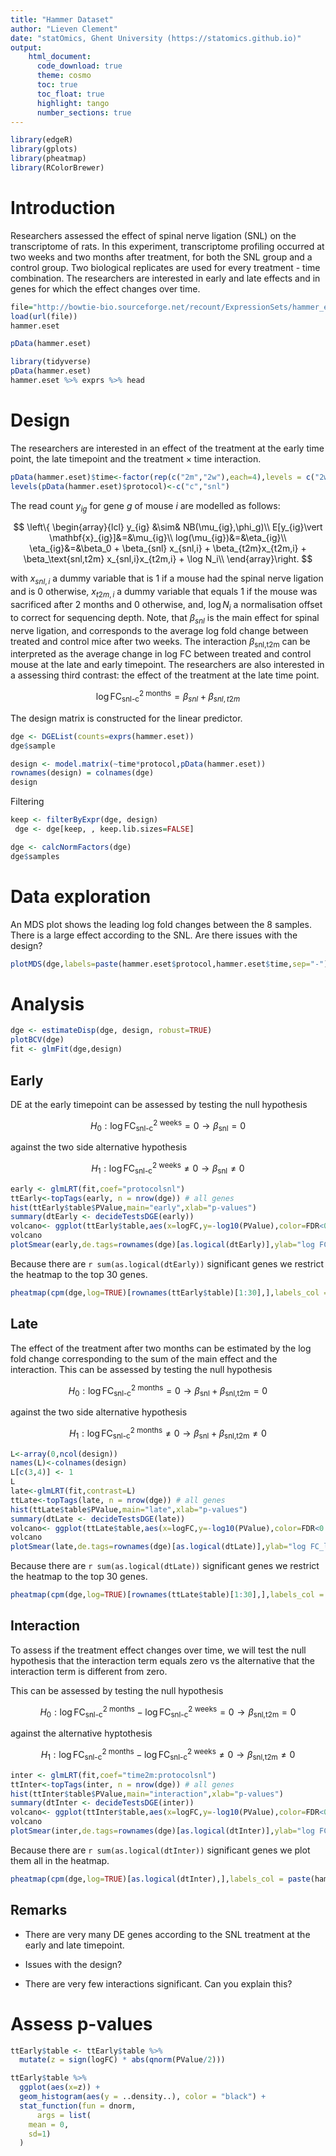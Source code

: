 ```yaml
---
title: "Hammer Dataset"
author: "Lieven Clement"
date: "statOmics, Ghent University (https://statomics.github.io)"
output:
    html_document:
      code_download: true
      theme: cosmo
      toc: true
      toc_float: true
      highlight: tango
      number_sections: true
---
```



```r
library(edgeR)
library(gplots)
library(pheatmap)
library(RColorBrewer)
```

# Introduction

Researchers assessed the effect of spinal nerve ligation (SNL) on the transcriptome of rats. In this experiment, transcriptome profiling occurred at two weeks and two months after treatment, for both the SNL group and a control group. Two biological replicates are used for every treatment - time combination. The researchers are interested in early and late effects and in genes for which the effect changes over time.

```r
file="http://bowtie-bio.sourceforge.net/recount/ExpressionSets/hammer_eset.RData"
load(url(file))
hammer.eset
```

```r
pData(hammer.eset)
````

```r
library(tidyverse)
pData(hammer.eset)
hammer.eset %>% exprs %>% head
```

# Design



The researchers are interested in an effect of the treatment at the early time point, the late timepoint and the treatment $\times$ time interaction.


```r
pData(hammer.eset)$time<-factor(rep(c("2m","2w"),each=4),levels = c("2w","2m"))
levels(pData(hammer.eset)$protocol)<-c("c","snl")
```

The read count $y_{ig}$ for gene $g$ of mouse $i$ are modelled as follows:

$$
\left\{
\begin{array}{lcl}
y_{ig} &\sim& NB(\mu_{ig},\phi_g)\\
E[y_{ig}\vert \mathbf{x}_{ig}]&=&\mu_{ig}\\
log(\mu_{ig})&=&\eta_{ig}\\
\eta_{ig}&=&\beta_0 + \beta_{snl} x_{snl,i} + \beta_{t2m}x_{t2m,i} + \beta_\text{snl,t2m} x_{snl,i}x_{t2m,i} + \log N_i\\
\end{array}\right.
$$

with $x_{snl,i}$ a dummy variable that is 1 if a mouse had the spinal nerve ligation and is 0 otherwise, $x_{t2m,i}$ a dummy variable that equals 1 if the mouse was sacrificed after 2 months and 0 otherwise, and, $\log{N}_i$ a normalisation offset to correct for sequencing depth. Note, that $\beta_{snl}$ is the main effect for spinal nerve ligation, and corresponds to the average log fold change between treated and control mice after two weeks. The interaction  $\beta_\text{snl,t2m}$ can be interpreted as the average change in log FC between treated and control mouse at the late and early timepoint. The researchers are also interested in a assessing third contrast: the effect of the treatment at the late time point.

$$ \log \text{FC}^\text{2 months}_\text{snl-c}= \beta_{snl}+\beta_{snl,t2m}$$


The design matrix is constructed for the linear predictor.


```r
dge <- DGEList(counts=exprs(hammer.eset))
dge$sample
```

```r
design <- model.matrix(~time*protocol,pData(hammer.eset))
rownames(design) = colnames(dge)
design
```

Filtering
```r
keep <- filterByExpr(dge, design)
 dge <- dge[keep, , keep.lib.sizes=FALSE]
```

```r
dge <- calcNormFactors(dge)
dge$samples
```

# Data exploration

An MDS plot shows the leading log fold changes between the 8 samples. There is a large effect according to the SNL. Are there issues with the design?

```r
plotMDS(dge,labels=paste(hammer.eset$protocol,hammer.eset$time,sep="-"),col=as.double(hammer.eset$protocol))
```

# Analysis


```r
dge <- estimateDisp(dge, design, robust=TRUE)  
plotBCV(dge)
fit <- glmFit(dge,design)
```


## Early

DE at the early timepoint can be assessed by testing the null hypothesis

$$
H_0: \log \text{FC}^\text{2 weeks}_\text{snl-c}=0 \rightarrow \beta_\text{snl}=0
$$

against the two side alternative hypothesis

$$
H_1: \log \text{FC}^\text{2 weeks}_\text{snl-c}\neq 0 \rightarrow \beta_\text{snl}\neq0
$$

```r
early <- glmLRT(fit,coef="protocolsnl")
ttEarly<-topTags(early, n = nrow(dge)) # all genes
hist(ttEarly$table$PValue,main="early",xlab="p-values")
summary(dtEarly <- decideTestsDGE(early))
volcano<- ggplot(ttEarly$table,aes(x=logFC,y=-log10(PValue),color=FDR<0.05)) + geom_point() + scale_color_manual(values=c("black","red"))
volcano
plotSmear(early,de.tags=rownames(dge)[as.logical(dtEarly)],ylab="log FC_late - log FC_early")
```

Because there are `r sum(as.logical(dtEarly))` significant genes we restrict the heatmap to the top 30 genes.

```r
pheatmap(cpm(dge,log=TRUE)[rownames(ttEarly$table)[1:30],],labels_col = paste(hammer.eset$protocol,hammer.eset$time,sep="-"))
```


## Late

The effect of the treatment after two months can be estimated by the log fold change corresponding to the sum of the main effect and the interaction.
This can be assessed by testing the null hypothesis

$$
H_0: \log \text{FC}^\text{2 months}_\text{snl-c}=0 \rightarrow \beta_\text{snl}+\beta_\text{snl,t2m}=0
$$

against the two side alternative hypothesis

$$
H_1: \log \text{FC}^\text{2 months}_\text{snl-c}\neq0 \rightarrow \beta_\text{snl}+\beta_\text{snl,t2m}\neq0
$$


```r
L<-array(0,ncol(design))
names(L)<-colnames(design)
L[c(3,4)] <- 1
L
late<-glmLRT(fit,contrast=L)
ttLate<-topTags(late, n = nrow(dge)) # all genes
hist(ttLate$table$PValue,main="late",xlab="p-values")
summary(dtLate <- decideTestsDGE(late))
volcano<- ggplot(ttLate$table,aes(x=logFC,y=-log10(PValue),color=FDR<0.05)) + geom_point() + scale_color_manual(values=c("black","red"))
volcano
plotSmear(late,de.tags=rownames(dge)[as.logical(dtLate)],ylab="log FC_late - log FC_early")
```

Because there are `r sum(as.logical(dtLate))` significant genes we restrict the heatmap to the top 30 genes.

```r
pheatmap(cpm(dge,log=TRUE)[rownames(ttLate$table)[1:30],],labels_col = paste(hammer.eset$protocol,hammer.eset$time,sep="-"))
```

## Interaction

To assess if the treatment effect changes over time, we will test the null hypothesis that the interaction term equals zero vs the alternative that the interaction term is different from zero.  

This can be assessed by testing the null hypothesis

$$
H_0: \log \text{FC}^\text{2 months}_\text{snl-c}-\log \text{FC}^\text{2 weeks}_\text{snl-c}=0 \rightarrow \beta_\text{snl,t2m}=0
$$

against the alternative hyptothesis

$$
H_1: \log \text{FC}^\text{2 months}_\text{snl-c}-\log \text{FC}^\text{2 weeks}_\text{snl-c}\neq0 \rightarrow \beta_\text{snl,t2m}\neq0
$$

```r
inter <- glmLRT(fit,coef="time2m:protocolsnl")
ttInter<-topTags(inter, n = nrow(dge)) # all genes
hist(ttInter$table$PValue,main="interaction",xlab="p-values")
summary(dtInter <- decideTestsDGE(inter))
volcano<- ggplot(ttInter$table,aes(x=logFC,y=-log10(PValue),color=FDR<0.05)) + geom_point() + scale_color_manual(values=c("black","red"))
volcano
plotSmear(inter,de.tags=rownames(dge)[as.logical(dtInter)],ylab="log FC_late - log FC_early")
```

Because there are `r sum(as.logical(dtInter))` significant genes we plot them all in the heatmap.

```r
pheatmap(cpm(dge,log=TRUE)[as.logical(dtInter),],labels_col = paste(hammer.eset$protocol,hammer.eset$time,sep="-"))
```

## Remarks

- There are very many DE genes according to the SNL treatment at the early and late timepoint.

- Issues with the design?

- There are very few interactions significant. Can you explain this?

# Assess p-values

```r
ttEarly$table <- ttEarly$table %>%
  mutate(z = sign(logFC) * abs(qnorm(PValue/2)))

ttEarly$table %>%
  ggplot(aes(x=z)) +
  geom_histogram(aes(y = ..density..), color = "black") +
  stat_function(fun = dnorm,
      args = list(
    mean = 0,
    sd=1)
  )
```
